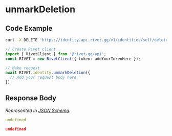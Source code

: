
# unmarkDeletion

## Code Example

<CodeGroup title='Request' tag='DELETE' label='https://identity.api.rivet.gg/v1/identities/self/delete-request'>

```bash {{ title: 'cURL' }}
curl -X DELETE 'https://identity.api.rivet.gg/v1/identities/self/delete-request'
```

```ts
// Create Rivet client
import { RivetClient } from '@rivet-gg/api';
const RIVET = new RivetClient({ token: addYourTokenHere });

// Make request
await RIVET.identity.unmarkDeletion({
  // Add your request body here
});
```

</CodeGroup>


## Response Body

_Represented in [JSON Schema](https://json-schema.org/)._

<CodeGroup title='Response'>

```yaml
undefined
```

```json
undefined
```

</CodeGroup>

